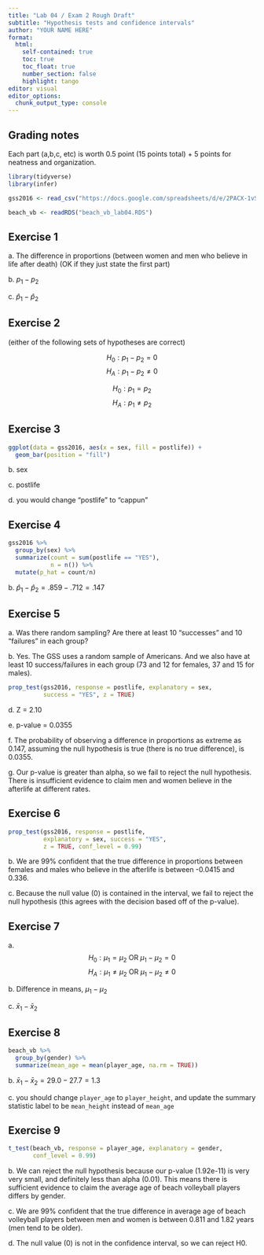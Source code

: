 ```yaml
---
title: "Lab 04 / Exam 2 Rough Draft"
subtitle: "Hypothesis tests and confidence intervals"
author: "YOUR NAME HERE"
format:
  html:
    self-contained: true
    toc: true
    toc_float: true
    number_section: false
    highlight: tango
editor: visual
editor_options:
  chunk_output_type: console
---
```


## Grading notes

Each part (a,b,c, etc) is worth 0.5 point (15 points total) + 5 points for neatness and organization. 

```r
library(tidyverse)
library(infer)

gss2016 <- read_csv("https://docs.google.com/spreadsheets/d/e/2PACX-1vSXStAOCL3Y19OuZAoREVDHKzgiBycVo5h5NRvkU3l4IB81kx-BMU4hurcpWSdfYszJIRQJZ7QblJ8-/pub?output=csv")

beach_vb <- readRDS("beach_vb_lab04.RDS")
```

## Exercise 1

a\. The difference in proportions (between women and men who believe in life after death) (OK if they just state the first part)

b\. $p_1 - p_2$

c\. $\hat{p}_1 - \hat{p}_2$

## Exercise 2

(either of the following sets of hypotheses are correct)

$$H_0: p_1 - p_2 = 0$$ $$H_A: p_1 - p_2 \neq 0$$

$$H_0: p_1 = p_2$$ $$H_A: p_1 \neq p_2$$

## Exercise 3

```r
ggplot(data = gss2016, aes(x = sex, fill = postlife)) +
  geom_bar(position = "fill")

```

b\. sex

c\. postlife

d\. you would change "postlife" to "cappun"

## Exercise 4

```r
gss2016 %>% 
  group_by(sex) %>% 
  summarize(count = sum(postlife == "YES"),
            n = n()) %>% 
  mutate(p_hat = count/n)

```

b\. $\hat{p}_1 - \hat{p}_2 = .859 - .712 = .147$

## Exercise 5

a\. Was there random sampling? Are there at least 10 "successes" and 10 "failures" in each group? 

b\. Yes. The GSS uses a random sample of Americans. And we also have at least 10 success/failures in each group (73 and 12 for females, 37 and 15 for males).

```r
prop_test(gss2016, response = postlife, explanatory = sex, 
          success = "YES", z = TRUE)

```

d\. Z = 2.10

e\. p-value = 0.0355

f\. The probability of observing a difference in proportions as extreme as 0.147, assuming the null hypothesis is true (there is no true difference), is 0.0355. 

g\. Our p-value is greater than alpha, so we fail to reject the null hypothesis. There is insufficient evidence to claim men and women believe in the afterlife at different rates. 

## Exercise 6

```r
prop_test(gss2016, response = postlife, 
          explanatory = sex, success = "YES", 
          z = TRUE, conf_level = 0.99)
```

b\. We are 99% confident that the true difference in proportions between females and males who believe in the afterlife is between -0.0415 and 0.336.

c\. Because the null value (0) is contained in the interval, we fail to reject the null hypothesis (this agrees with the decision based off of the p-value).

## Exercise 7

a\. $$H_0: \mu_1 = \mu_2 \text{ OR } \mu_1 - \mu_2 = 0$$
$$H_A: \mu_1 \neq \mu_2 \text{ OR } \mu_1 - \mu_2 \neq 0$$

b\. Difference in means, $\mu_1 - \mu_2$

c\. $\bar{x}_1 - \bar{x}_2$

## Exercise 8

```r
beach_vb %>% 
  group_by(gender) %>% 
  summarize(mean_age = mean(player_age, na.rm = TRUE))
```

b\. $\bar{x}_1 - \bar{x}_2 = 29.0 - 27.7 = 1.3$

c\. you should change `player_age` to `player_height`, and update the summary statistic label to be `mean_height` instead of `mean_age`

## Exercise 9

```r
t_test(beach_vb, response = player_age, explanatory = gender,
       conf_level = 0.99)
```

b\. We can reject the null hypothesis because our p-value (1.92e-11) is very very small, and definitely less than alpha (0.01). This means there is sufficient evidence to claim the average age of beach volleyball players differs by gender. 

c\. We are 99% confident that the true difference in average age of beach volleyball players between men and women is between 0.811 and 1.82 years (men tend to be older).  

d\. The null value (0) is not in the confidence interval, so we can reject H0. 
